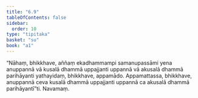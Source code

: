 ```yaml
---
title: "6.9"
tableOfContents: false
sidebar:
  order: 10
type: "tipitaka"
basket: "su"
book: "a1"
---
```



<DynamicBreadcrumb />

<Division number="59" book="a1" bookNo="15" page="10">

<Paragraph number="124" book="a1">
“Nāhaṃ, bhikkhave, aññaṃ ekadhammampi samanupassāmi yena anuppannā vā kusalā dhammā uppajjanti uppannā vā akusalā dhammā parihāyanti yathayidaṃ, bhikkhave, appamādo. Appamattassa, bhikkhave, anuppannā ceva kusalā dhammā uppajjanti uppannā ca akusalā dhammā parihāyantī”ti.

</Paragraph>
</Division>

<Paragraph number="125" type="center" book="a1">
Navamaṃ.
</Paragraph>